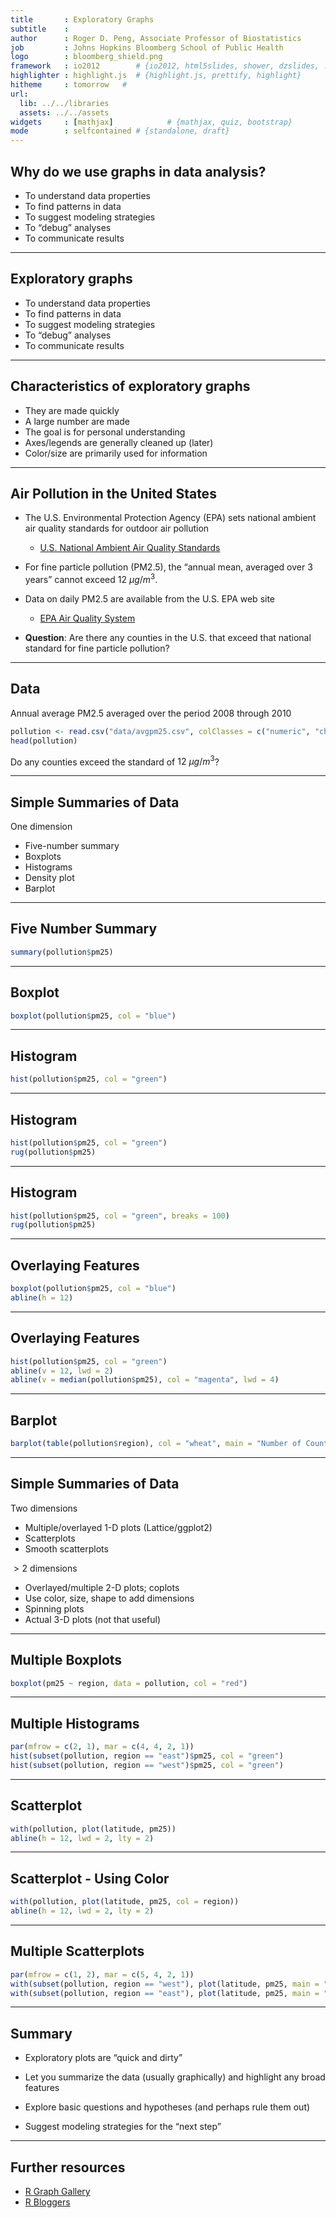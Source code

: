 ---
title       : Exploratory Graphs
subtitle    : 
author      : Roger D. Peng, Associate Professor of Biostatistics 
job         : Johns Hopkins Bloomberg School of Public Health
logo        : bloomberg_shield.png
framework   : io2012        # {io2012, html5slides, shower, dzslides, ...}
highlighter : highlight.js  # {highlight.js, prettify, highlight}
hitheme     : tomorrow   # 
url:
  lib: ../../libraries
  assets: ../../assets
widgets     : [mathjax]            # {mathjax, quiz, bootstrap}
mode        : selfcontained # {standalone, draft}
---

## Why do we use graphs in data analysis? 

* To understand data properties
* To find patterns in data
* To suggest modeling strategies
* To "debug" analyses
* To communicate results

---

## Exploratory graphs

* <redtext>To understand data properties</redtext>
* <redtext>To find patterns in data</redtext>
* <redtext>To suggest modeling strategies</redtext>
* <redtext>To "debug" analyses</redtext>
* To communicate results

---

## Characteristics of exploratory graphs

* They are made quickly
* A large number are made
* The goal is for personal understanding
* Axes/legends are generally cleaned up (later)
* Color/size are primarily used for information

---

## Air Pollution in the United States

* The U.S. Environmental Protection Agency (EPA) sets national ambient
  air quality standards for outdoor air pollution

  * [U.S. National Ambient Air Quality Standards](http://www.epa.gov/air/criteria.html)

* For fine particle pollution (PM2.5), the "annual mean, averaged over
  3 years" cannot exceed $12~\mu g/m^3$.

* Data on daily PM2.5 are available from the U.S. EPA web site

  - [EPA Air Quality System](http://www.epa.gov/ttn/airs/airsaqs/detaildata/downloadaqsdata.htm)

* **Question**: Are there any counties in the U.S. that exceed that
  national standard for fine particle pollution?

---

## Data

Annual average PM2.5 averaged over the period 2008 through 2010

```{r readpm25data}
pollution <- read.csv("data/avgpm25.csv", colClasses = c("numeric", "character", "factor", "numeric", "numeric"))
head(pollution)
```

Do any counties exceed the standard of $12~\mu g/m^3$?

---

## Simple Summaries of Data


One dimension

* Five-number summary
* Boxplots
* Histograms
* Density plot
* Barplot

---

## Five Number Summary

```{r}
summary(pollution$pm25)
```

---

## Boxplot

```{r}
boxplot(pollution$pm25, col = "blue")
```

---

## Histogram

```{r,fig.height=5}
hist(pollution$pm25, col = "green")
```

---

## Histogram

```{r,fig.height=5}
hist(pollution$pm25, col = "green")
rug(pollution$pm25)
```

---

## Histogram

```{r,fig.height=5}
hist(pollution$pm25, col = "green", breaks = 100)
rug(pollution$pm25)
```

---

## Overlaying Features

```{r}
boxplot(pollution$pm25, col = "blue")
abline(h = 12)
```


---

## Overlaying Features

```{r,fig.height=5}
hist(pollution$pm25, col = "green")
abline(v = 12, lwd = 2)
abline(v = median(pollution$pm25), col = "magenta", lwd = 4)
```

---

## Barplot

```{r}
barplot(table(pollution$region), col = "wheat", main = "Number of Counties in Each Region")
```

---

## Simple Summaries of Data

Two dimensions

* Multiple/overlayed 1-D plots (Lattice/ggplot2)
* Scatterplots
* Smooth scatterplots

$> 2$ dimensions

* Overlayed/multiple 2-D plots; coplots
* Use color, size, shape to add dimensions
* Spinning plots
* Actual 3-D plots (not that useful)


---

## Multiple Boxplots

```{r}
boxplot(pm25 ~ region, data = pollution, col = "red")
```

---

## Multiple Histograms

```{r,fig.width=8,fig.height=5}
par(mfrow = c(2, 1), mar = c(4, 4, 2, 1))
hist(subset(pollution, region == "east")$pm25, col = "green")
hist(subset(pollution, region == "west")$pm25, col = "green")
```

---

## Scatterplot

```{r,fig.height=6}
with(pollution, plot(latitude, pm25))
abline(h = 12, lwd = 2, lty = 2)
```

---

## Scatterplot - Using Color

```{r,fig.height=6}
with(pollution, plot(latitude, pm25, col = region))
abline(h = 12, lwd = 2, lty = 2)
```

---

## Multiple Scatterplots

```{r,fig.height=5.5,fig.width=12}
par(mfrow = c(1, 2), mar = c(5, 4, 2, 1))
with(subset(pollution, region == "west"), plot(latitude, pm25, main = "West"))
with(subset(pollution, region == "east"), plot(latitude, pm25, main = "East"))
```

---

## Summary

* Exploratory plots are "quick and dirty"

* Let you summarize the data (usually graphically) and highlight any broad features

* Explore basic questions and hypotheses (and perhaps rule them out)

* Suggest modeling strategies for the "next step"

---


## Further resources

* [R Graph Gallery](http://gallery.r-enthusiasts.com/)
* [R Bloggers](http://www.r-bloggers.com/)











